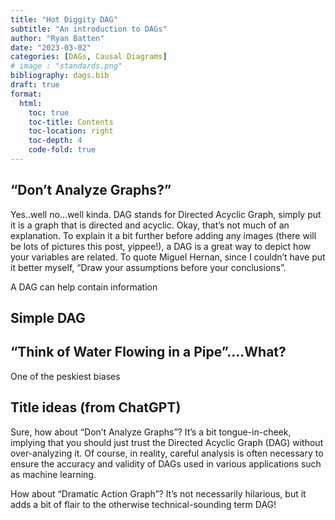 ```yaml
---
title: "Hot Diggity DAG" 
subtitle: "An introduction to DAGs"
author: "Ryan Batten"
date: "2023-03-02"
categories: [DAGs, Causal Diagrams]
# image : "standards.png"
bibliography: dags.bib
draft: true
format: 
  html:
    toc: true
    toc-title: Contents
    toc-location: right
    toc-depth: 4
    code-fold: true
---
```


## "Don't Analyze Graphs?"

Yes..well no...well kinda. DAG stands for Directed Acyclic Graph, simply put it is a graph that is directed and acyclic. Okay, that's not much of an explanation. To explain it a bit further before adding any images (there will be lots of pictures this post, yippee!), a DAG is a great way to depict how your variables are related. To quote Miguel Hernan, since I couldn't have put it better myself, "Draw your assumptions before your conclusions".

A DAG can help contain information

## Simple DAG

## "Think of Water Flowing in a Pipe"....What?

One of the peskiest biases

## Title ideas (from ChatGPT)

Sure, how about "Don't Analyze Graphs"? It's a bit tongue-in-cheek, implying that you should just trust the Directed Acyclic Graph (DAG) without over-analyzing it. Of course, in reality, careful analysis is often necessary to ensure the accuracy and validity of DAGs used in various applications such as machine learning.

How about "Dramatic Action Graph"? It's not necessarily hilarious, but it adds a bit of flair to the otherwise technical-sounding term DAG!
